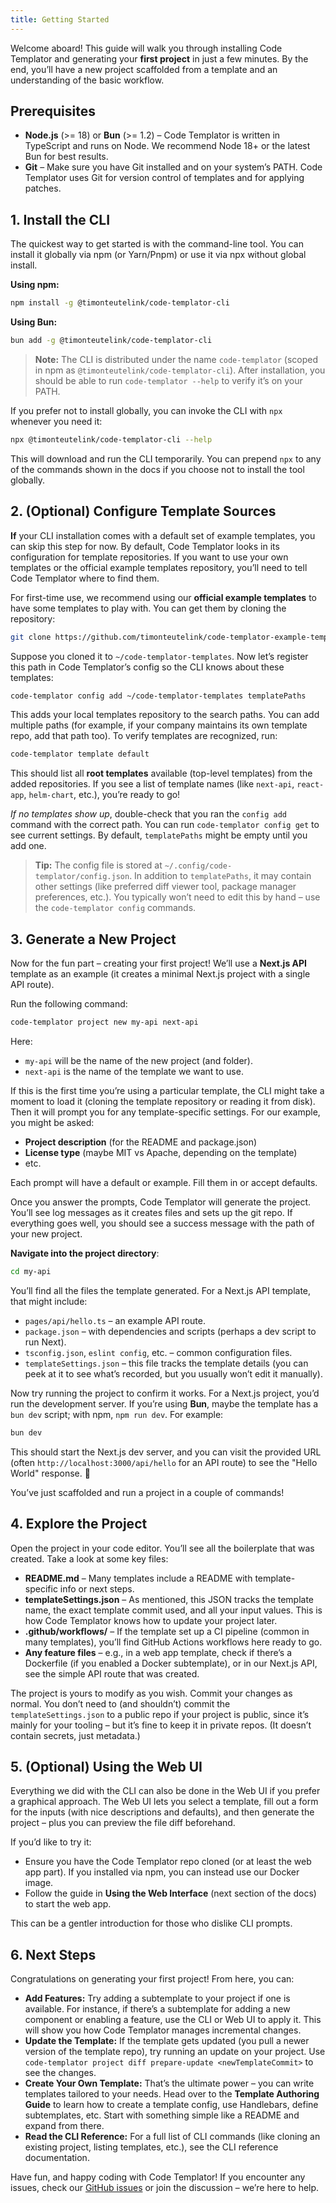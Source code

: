 ```yaml
---
title: Getting Started
---
```


Welcome aboard! This guide will walk you through installing Code Templator and generating your **first project** in just a few minutes. By the end, you’ll have a new project scaffolded from a template and an understanding of the basic workflow.

## Prerequisites

* **Node.js** (>= 18) or **Bun** (>= 1.2) – Code Templator is written in TypeScript and runs on Node. We recommend Node 18+ or the latest Bun for best results.
* **Git** – Make sure you have Git installed and on your system’s PATH. Code Templator uses Git for version control of templates and for applying patches.

## 1. Install the CLI

The quickest way to get started is with the command-line tool. You can install it globally via npm (or Yarn/Pnpm) or use it via npx without global install.

**Using npm:**

```bash
npm install -g @timonteutelink/code-templator-cli
```

**Using Bun:**

```bash
bun add -g @timonteutelink/code-templator-cli
```

> **Note:** The CLI is distributed under the name `code-templator` (scoped in npm as `@timonteutelink/code-templator-cli`). After installation, you should be able to run `code-templator --help` to verify it’s on your PATH.

If you prefer not to install globally, you can invoke the CLI with `npx` whenever you need it:

```bash
npx @timonteutelink/code-templator-cli --help
```

This will download and run the CLI temporarily. You can prepend `npx` to any of the commands shown in the docs if you choose not to install the tool globally.

## 2. (Optional) Configure Template Sources

**If** your CLI installation comes with a default set of example templates, you can skip this step for now. By default, Code Templator looks in its configuration for template repositories. If you want to use your own templates or the official example templates repository, you’ll need to tell Code Templator where to find them.

For first-time use, we recommend using our **official example templates** to have some templates to play with. You can get them by cloning the repository:

```bash
git clone https://github.com/timonteutelink/code-templator-example-templates.git
```

Suppose you cloned it to `~/code-templator-templates`. Now let’s register this path in Code Templator’s config so the CLI knows about these templates:

```bash
code-templator config add ~/code-templator-templates templatePaths
```

This adds your local templates repository to the search paths. You can add multiple paths (for example, if your company maintains its own template repo, add that path too). To verify templates are recognized, run:

```bash
code-templator template default
```

This should list all **root templates** available (top-level templates) from the added repositories. If you see a list of template names (like `next-api`, `react-app`, `helm-chart`, etc.), you’re ready to go!

*If no templates show up*, double-check that you ran the `config add` command with the correct path. You can run `code-templator config get` to see current settings. By default, `templatePaths` might be empty until you add one.

> **Tip:** The config file is stored at `~/.config/code-templator/config.json`. In addition to `templatePaths`, it may contain other settings (like preferred diff viewer tool, package manager preferences, etc.). You typically won’t need to edit this by hand – use the `code-templator config` commands.

## 3. Generate a New Project

Now for the fun part – creating your first project! We’ll use a **Next.js API** template as an example (it creates a minimal Next.js project with a single API route).

Run the following command:

```bash
code-templator project new my-api next-api
```

Here:

* `my-api` will be the name of the new project (and folder).
* `next-api` is the name of the template we want to use.

If this is the first time you’re using a particular template, the CLI might take a moment to load it (cloning the template repository or reading it from disk). Then it will prompt you for any template-specific settings. For our example, you might be asked:

* **Project description** (for the README and package.json)
* **License type** (maybe MIT vs Apache, depending on the template)
* etc.

Each prompt will have a default or example. Fill them in or accept defaults.

Once you answer the prompts, Code Templator will generate the project. You’ll see log messages as it creates files and sets up the git repo. If everything goes well, you should see a success message with the path of your new project.

**Navigate into the project directory**:

```bash
cd my-api
```

You’ll find all the files the template generated. For a Next.js API template, that might include:

* `pages/api/hello.ts` – an example API route.
* `package.json` – with dependencies and scripts (perhaps a dev script to run Next).
* `tsconfig.json`, `eslint config`, etc. – common configuration files.
* `templateSettings.json` – this file tracks the template details (you can peek at it to see what’s recorded, but you usually won’t edit it manually).

Now try running the project to confirm it works. For a Next.js project, you’d run the development server. If you’re using **Bun**, maybe the template has a `bun dev` script; with npm, `npm run dev`. For example:

```bash
bun dev
```

This should start the Next.js dev server, and you can visit the provided URL (often `http://localhost:3000/api/hello` for an API route) to see the "Hello World" response. 🎉

You’ve just scaffolded and run a project in a couple of commands!

## 4. Explore the Project

Open the project in your code editor. You’ll see all the boilerplate that was created. Take a look at some key files:

* **README.md** – Many templates include a README with template-specific info or next steps.
* **templateSettings.json** – As mentioned, this JSON tracks the template name, the exact template commit used, and all your input values. This is how Code Templator knows how to update your project later.
* **.github/workflows/** – If the template set up a CI pipeline (common in many templates), you’ll find GitHub Actions workflows here ready to go.
* **Any feature files** – e.g., in a web app template, check if there’s a Dockerfile (if you enabled a Docker subtemplate), or in our Next.js API, see the simple API route that was created.

The project is yours to modify as you wish. Commit your changes as normal. You don’t need to (and shouldn’t) commit the `templateSettings.json` to a public repo if your project is public, since it’s mainly for your tooling – but it’s fine to keep it in private repos. (It doesn’t contain secrets, just metadata.)

## 5. (Optional) Using the Web UI

Everything we did with the CLI can also be done in the Web UI if you prefer a graphical approach. The Web UI lets you select a template, fill out a form for the inputs (with nice descriptions and defaults), and then generate the project – plus you can preview the file diff beforehand.

If you’d like to try it:

* Ensure you have the Code Templator repo cloned (or at least the web app part). If you installed via npm, you can instead use our Docker image.
* Follow the guide in **Using the Web Interface** (next section of the docs) to start the web app.

This can be a gentler introduction for those who dislike CLI prompts.

## 6. Next Steps

Congratulations on generating your first project! From here, you can:

* **Add Features:** Try adding a subtemplate to your project if one is available. For instance, if there’s a subtemplate for adding a new component or enabling a feature, use the CLI or Web UI to apply it. This will show you how Code Templator manages incremental changes.
* **Update the Template:** If the template gets updated (you pull a newer version of the template repo), try running an update on your project. Use `code-templator project diff prepare-update <newTemplateCommit>` to see the changes.
* **Create Your Own Template:** That’s the ultimate power – you can write templates tailored to your needs. Head over to the **Template Authoring Guide** to learn how to create a template config, use Handlebars, define subtemplates, etc. Start with something simple like a README and expand from there.
* **Read the CLI Reference:** For a full list of CLI commands (like cloning an existing project, listing templates, etc.), see the CLI reference documentation.

Have fun, and happy coding with Code Templator! If you encounter any issues, check our [GitHub issues](https://github.com/timonteutelink/code-templator/issues) or join the discussion – we’re here to help.

